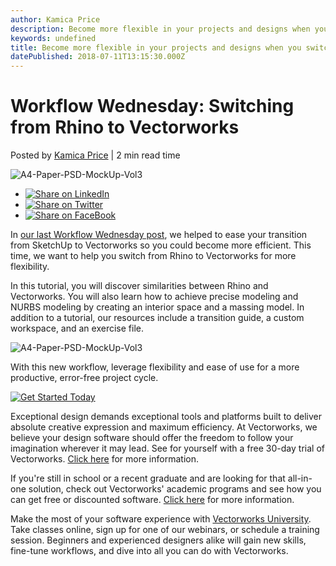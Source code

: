 ```yaml
---
author: Kamica Price
description: Become more flexible in your projects and designs when you switch from Rhino to Vectorworks. 
keywords: undefined
title: Become more flexible in your projects and designs when you switch from Rhino to Vectorworks.  
datePublished: 2018-07-11T13:15:30.000Z
---
```

  

# Workflow Wednesday: Switching from Rhino to Vectorworks

 Posted by [Kamica Price](https://blog.vectorworks.net/author/kamica-price) | 2 min read time 

![A4-Paper-PSD-MockUp-Vol3](https://blog.vectorworks.net/hubfs/Blog%20Images/180711_Switching%20from%20Rhino%20to%20VWX/A4-Paper-PSD-MockUp-Vol3.jpg) 

* [![Share on LinkedIn](https://2659751.fs1.hubspotusercontent-na1.net/hubfs/2659751/michaelDemo/share-LI.png)](http://www.linkedin.com/shareArticle?mini=true&url=https%3A%2F%2Fblog.vectorworks.net%2Fworkflow-wednesday-switching-from-rhino-to-vectorworks)
* [![Share on Twitter](https://2659751.fs1.hubspotusercontent-na1.net/hubfs/2659751/michaelDemo/share-TW.png)](https://www.twitter.com/share?text=Workflow%20Wednesday:%20Switching%20from%20Rhino%20to%20Vectorworks&url=https%3A%2F%2Fblog.vectorworks.net%2Fworkflow-wednesday-switching-from-rhino-to-vectorworks&via=PMGTweets)
* [![Share on FaceBook](https://2659751.fs1.hubspotusercontent-na1.net/hubfs/2659751/michaelDemo/share-FB.png)](https://www.facebook.com/sharer/sharer.php?u=https%3A%2F%2Fblog.vectorworks.net%2Fworkflow-wednesday-switching-from-rhino-to-vectorworks)

In [our last Workflow Wednesday post](/workflow-wednesday-switching-from-sketchup-to-vectorworks), we helped to ease your transition from SketchUp to Vectorworks so you could become more efficient. This time, we want to help you switch from Rhino to Vectorworks for more flexibility.

In this tutorial, you will discover similarities between Rhino and Vectorworks. You will also learn how to achieve precise modeling and NURBS modeling by creating an interior space and a massing model. In addition to a tutorial, our resources include a transition guide, a custom workspace, and an exercise file. 

![A4-Paper-PSD-MockUp-Vol3](https://blog.vectorworks.net/hs-fs/hubfs/Blog%20Images/180711_Switching%20from%20Rhino%20to%20VWX/A4-Paper-PSD-MockUp-Vol3.jpg?width=550&name=A4-Paper-PSD-MockUp-Vol3.jpg) 

With this new workflow, leverage flexibility and ease of use for a more productive, error-free project cycle.

[![Get Started Today](https://no-cache.hubspot.com/cta/default/3018241/7b3b878a-0cbd-42e0-9fd5-f99555b9612a.png)](https://cta-redirect.hubspot.com/cta/redirect/3018241/7b3b878a-0cbd-42e0-9fd5-f99555b9612a) 

Exceptional design demands exceptional tools and platforms built to deliver absolute creative expression and maximum efficiency. At Vectorworks, we believe your design software should offer the freedom to follow your imagination wherever it may lead. See for yourself with a free 30-day trial of Vectorworks. [Click here](https://www.vectorworks.net/trial/form) for more information.

If you're still in school or a recent graduate and are looking for that all-in-one solution, check out Vectorworks' academic programs and see how you can get free or discounted software. [Click here](https://www.vectorworks.net/en-US/education) for more information.

Make the most of your software experience with [Vectorworks University](https://university.vectorworks.net/). Take classes online, sign up for one of our webinars, or schedule a training session. Beginners and experienced designers alike will gain new skills, fine-tune workflows, and dive into all you can do with Vectorworks. 

  